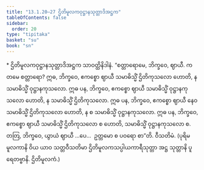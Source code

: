 ```yaml
---
title: "13.1.20–27 ဌိတိမူလကဝုဋ္ဌာနသုတ္တာဒိအဋ္ဌက"
tableOfContents: false
sidebar:
  order: 20
type: "tipitaka"
basket: "su"
book: "sn"
---
```



<DynamicBreadcrumb />

<Paragraph type="center" book="sn">
* ဌိတိမူလကဝုဋ္ဌာနသုတ္တာဒိအဋ္ဌက
</Paragraph>

<Division number="681–688" book="sn" e="ch" v="18" p="384">

<Paragraph number="1320" book="sn">
သာဝတ္ထိနိဒါနံ. “စတ္တာရောမေ, ဘိက္ခဝေ, ဈာယီ. ကတမေ စတ္တာရော? ဣဓ, ဘိက္ခဝေ, ဧကစ္စော ဈာယီ သမာဓိသ္မိံ ဌိတိကုသလော ဟောတိ, န သမာဓိသ္မိံ ဝုဋ္ဌာနကုသလော. ဣဓ ပန, ဘိက္ခဝေ, ဧကစ္စော ဈာယီ သမာဓိသ္မိံ ဝုဋ္ဌာနကုသလော ဟောတိ, န သမာဓိသ္မိံ ဌိတိကုသလော. ဣဓ ပန, ဘိက္ခဝေ, ဧကစ္စော ဈာယီ နေဝ သမာဓိသ္မိံ ဌိတိကုသလော ဟောတိ, န စ သမာဓိသ္မိံ ဝုဋ္ဌာနကုသလော. ဣဓ ပန, ဘိက္ခဝေ, ဧကစ္စော ဈာယီ သမာဓိသ္မိံ ဌိတိကုသလော စ ဟောတိ, သမာဓိသ္မိံ ဝုဋ္ဌာနကုသလော စ. တတြ, ဘိက္ခဝေ, ယွာယံ ဈာယီ …ပေ…  ဥတ္တမော စ ပဝရော စာ”တိ.

</Paragraph>
</Division>

<Paragraph number="1321" type="center" book="sn">
ဝီသတိမံ.



</Paragraph>

<Paragraph number="1322" book="sn">
(ပုရိမမူလကာနိ ဝိယ ယာဝ သတ္တဝီသတိမာ ဌိတိမူလကသပ္ပါယကာရီသုတ္တာ အဋ္ဌ သုတ္တာနိ ပူရေတဗ္ဗာနိ. ဌိတိမူလကံ.)
</Paragraph>